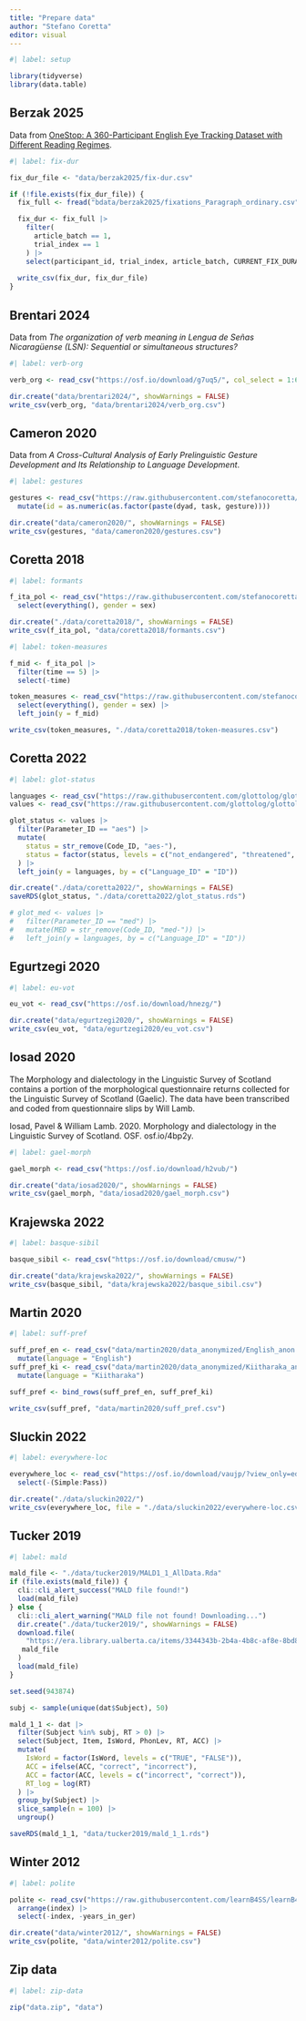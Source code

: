 ```yaml
---
title: "Prepare data"
author: "Stefano Coretta"
editor: visual
---
```


```r
#| label: setup

library(tidyverse)
library(data.table)
```

## Berzak 2025

Data from [OneStop: A 360-Participant English Eye Tracking Dataset with Different Reading Regimes](https://lacclab.github.io/OneStop-Eye-Movements/index.html?utm_source=chatgpt.com#).

```r
#| label: fix-dur

fix_dur_file <- "data/berzak2025/fix-dur.csv"

if (!file.exists(fix_dur_file)) {
  fix_full <- fread("bdata/berzak2025/fixations_Paragraph_ordinary.csv")

  fix_dur <- fix_full |> 
    filter(
      article_batch == 1,
      trial_index == 1
    ) |> 
    select(participant_id, trial_index, article_batch, CURRENT_FIX_DURATION, word_length)
  
  write_csv(fix_dur, fix_dur_file)
}

```

## Brentari 2024

Data from *The organization of verb meaning in Lengua de Señas Nicaragüense (LSN): Sequential or simultaneous structures?*

```r
#| label: verb-org

verb_org <- read_csv("https://osf.io/download/g7uq5/", col_select = 1:6)

dir.create("data/brentari2024/", showWarnings = FALSE)
write_csv(verb_org, "data/brentari2024/verb_org.csv")
```

## Cameron 2020

Data from *A Cross-Cultural Analysis of Early Prelinguistic Gesture Development and Its Relationship to Language Development*.

```r
#| label: gestures

gestures <- read_csv("https://raw.githubusercontent.com/stefanocoretta/infant-gestures/master/data/gestures.csv") |>
  mutate(id = as.numeric(as.factor(paste(dyad, task, gesture))))

dir.create("data/cameron2020/", showWarnings = FALSE)
write_csv(gestures, "data/cameron2020/gestures.csv")
```

## Coretta 2018

```r
#| label: formants

f_ita_pol <- read_csv("https://raw.githubusercontent.com/stefanocoretta/coretta2018itapol/master/data-raw/aggregated/formants-series.csv") |>
  select(everything(), gender = sex)

dir.create("./data/coretta2018/", showWarnings = FALSE)
write_csv(f_ita_pol, "data/coretta2018/formants.csv")

```

```r
#| label: token-measures

f_mid <- f_ita_pol |>
  filter(time == 5) |>
  select(-time)

token_measures <- read_csv("https://raw.githubusercontent.com/stefanocoretta/coretta2018itapol/master/data-raw/aggregated/token-measures.csv") |>
  select(everything(), gender = sex) |>
  left_join(y = f_mid)

write_csv(token_measures, "./data/coretta2018/token-measures.csv")

```

## Coretta 2022

```r
#| label: glot-status

languages <- read_csv("https://raw.githubusercontent.com/glottolog/glottolog-cldf/c8eefe82b4c87f3c566a8e5181bacf714661e18e/cldf/languages.csv")
values <- read_csv("https://raw.githubusercontent.com/glottolog/glottolog-cldf/c8eefe82b4c87f3c566a8e5181bacf714661e18e/cldf/values.csv")

glot_status <- values |>
  filter(Parameter_ID == "aes") |>
  mutate(
    status = str_remove(Code_ID, "aes-"),
    status = factor(status, levels = c("not_endangered", "threatened", "shifting", "moribund", "nearly_extinct", "extinct"))
  ) |>
  left_join(y = languages, by = c("Language_ID" = "ID"))

dir.create("./data/coretta2022/", showWarnings = FALSE)
saveRDS(glot_status, "./data/coretta2022/glot_status.rds")

# glot_med <- values |>
#   filter(Parameter_ID == "med") |>
#   mutate(MED = str_remove(Code_ID, "med-")) |>
#   left_join(y = languages, by = c("Language_ID" = "ID"))
```

## Egurtzegi 2020

```r
#| label: eu-vot

eu_vot <- read_csv("https://osf.io/download/hnezg/")

dir.create("data/egurtzegi2020/", showWarnings = FALSE)
write_csv(eu_vot, "data/egurtzegi2020/eu_vot.csv")
```

## Iosad 2020

The Morphology and dialectology in the Linguistic Survey of Scotland contains a portion of the morphological questionnaire returns collected for the Linguistic Survey of Scotland (Gaelic). The data have been transcribed and coded from questionnaire slips by Will Lamb.

Iosad, Pavel & William Lamb. 2020. Morphology and dialectology in the Linguistic Survey of Scotland. OSF. osf.io/4bp2y.

```r
#| label: gael-morph

gael_morph <- read_csv("https://osf.io/download/h2vub/")

dir.create("data/iosad2020/", showWarnings = FALSE)
write_csv(gael_morph, "data/iosad2020/gael_morph.csv")
```

## Krajewska 2022

```r
#| label: basque-sibil

basque_sibil <- read_csv("https://osf.io/download/cmusw/")

dir.create("data/krajewska2022/", showWarnings = FALSE)
write_csv(basque_sibil, "data/krajewska2022/basque_sibil.csv")
```

## Martin 2020

```r
#| label: suff-pref

suff_pref_en <- read_csv("data/martin2020/data_anonymized/English_anon.csv") |>
  mutate(language = "English")
suff_pref_ki <- read_csv("data/martin2020/data_anonymized/Kiitharaka_anon.csv") |>
  mutate(language = "Kiitharaka")

suff_pref <- bind_rows(suff_pref_en, suff_pref_ki)

write_csv(suff_pref, "data/martin2020/suff_pref.csv")
```

## Sluckin 2022

```r
#| label: everywhere-loc

everywhere_loc <- read_csv("https://osf.io/download/vaujp/?view_only=edba6a2255044ce6af6a519b85c9e65f") |>
  select(-(Simple:Pass))

dir.create("./data/sluckin2022/")
write_csv(everywhere_loc, file = "./data/sluckin2022/everywhere-loc.csv")
```

## Tucker 2019

```r
#| label: mald

mald_file <- "./data/tucker2019/MALD1_1_AllData.Rda"
if (file.exists(mald_file)) {
  cli::cli_alert_success("MALD file found!")
  load(mald_file)
} else {
  cli::cli_alert_warning("MALD file not found! Downloading...")
  dir.create("./data/tucker2019/", showWarnings = FALSE)
  download.file(
    "https://era.library.ualberta.ca/items/3344343b-2b4a-4b8c-af8e-8bd829c76472/view/eada02c5-6259-4225-8204-13ce86e1cd2d/MALD1_1_AllData.Rda",
   mald_file 
  )
  load(mald_file)
}

set.seed(943874)

subj <- sample(unique(dat$Subject), 50)

mald_1_1 <- dat |>
  filter(Subject %in% subj, RT > 0) |>
  select(Subject, Item, IsWord, PhonLev, RT, ACC) |>
  mutate(
    IsWord = factor(IsWord, levels = c("TRUE", "FALSE")),
    ACC = ifelse(ACC, "correct", "incorrect"),
    ACC = factor(ACC, levels = c("incorrect", "correct")),
    RT_log = log(RT)
  ) |>
  group_by(Subject) |>
  slice_sample(n = 100) |>
  ungroup()

saveRDS(mald_1_1, "data/tucker2019/mald_1_1.rds")
```

## Winter 2012

```r
#| label: polite

polite <- read_csv("https://raw.githubusercontent.com/learnB4SS/learnB4SS/main/data-raw/polite.csv") |>
  arrange(index) |>
  select(-index, -years_in_ger)

dir.create("data/winter2012/", showWarnings = FALSE)
write_csv(polite, "data/winter2012/polite.csv")
```

## Zip data

```r
#| label: zip-data

zip("data.zip", "data")

```
